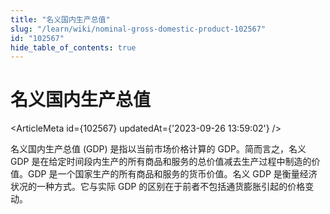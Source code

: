 ```yaml
---
title: "名义国内生产总值"
slug: "/learn/wiki/nominal-gross-domestic-product-102567"
id: "102567"
hide_table_of_contents: true
---
```



# 名义国内生产总值

<ArticleMeta id={102567} updatedAt={'2023-09-26 13:59:02'} />
<div className='border-solid border-b border-t-0 my-4 border-[var(--ifm-color-gray-300)]' />

名义国内生产总值 (GDP) 是指以当前市场价格计算的 GDP。简而言之，名义 GDP 是在给定时间段内生产的所有商品和服务的总价值减去生产过程中制造的价值。GDP 是一个国家生产的所有商品和服务的货币价值。名义 GDP 是衡量经济状况的一种方式。它与实际 GDP 的区别在于前者不包括通货膨胀引起的价格变动。

